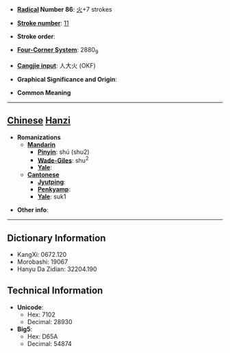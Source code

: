 * '''[[Wiktionary:Chinese radical index| Radical]] Number 86''': [[Wiktionary:Chinese radical index 火|火]]+7 strokes

* '''[[Wiktionary:Chinese total strokes index|Stroke number]]''': [[Wiktionary:Chinese total strokes index 11|11]]

* '''Stroke order''': 

* '''[[Wiktionary:Chinese four corner index|Four-Corner System]]''': 2880<sub>9</sub>

* '''[[Wiktionary:Chinese Cangjie index|Cangjie input]]''': 人大火 (OKF)

* '''Graphical Significance and Origin''': 

* '''Common Meaning'''

----

== [[Chinese]] [[Hanzi]] ==

* '''Romanizations'''
** '''[[Mandarin]]'''
*** '''[[Pinyin]]''': shú (shu2)
*** '''[[Wade-Giles]]''': shu<sup>2</sup>
*** '''[[Yale]]''': 
** '''[[Cantonese]]'''
*** '''[[Jyutping]]''':
*** '''[[Penkyamp]]''': 
*** '''[[Yale]]''': suk1

* '''Other info''': 

----

== Dictionary Information ==

* KangXi: 0672.120
* Morobashi: 19067
* Hanyu Da Zidian: 32204.190

== Technical Information ==

* '''Unicode''':
** Hex: 7102
** Decimal: 28930
* '''Big5''':
** Hex: D65A
** Decimal: 54874